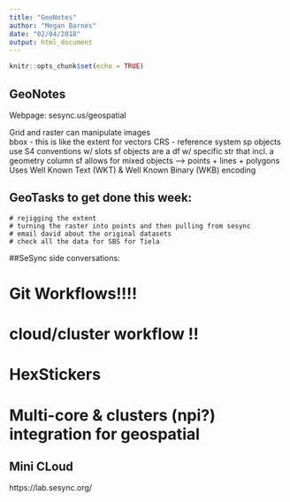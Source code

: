 ```yaml
---
title: "GeoNotes"
author: "Megan Barnes"
date: "02/04/2018"
output: html_document
---
```


```r
knitr::opts_chunk$set(echo = TRUE)
```

## GeoNotes

Webpage: sesync.us/geospatial

Grid and raster can manipulate images  
bbox - this is like the extent for vectors
CRS - reference system
sp objects use S4 conventions w/ slots
sf objects are a df w/ specific str that incl. a geometry column
sf allows for mixed objects --> points + lines + polygons
Uses Well Known Text (WKT) & Well Known Binary (WKB) encoding 

## GeoTasks to get done this week: 
    # rejigging the extent
    # turning the raster into points and then pulling from sesync
    # email david about the original datasets 
    # check all the data for SBS for Tiela
    
##SeSync side conversations: 

# Git Workflows!!!!  
# cloud/cluster workflow !!
# HexStickers
# Multi-core & clusters (npi?) integration for geospatial

    

## Mini CLoud 
https://lab.sesync.org/

